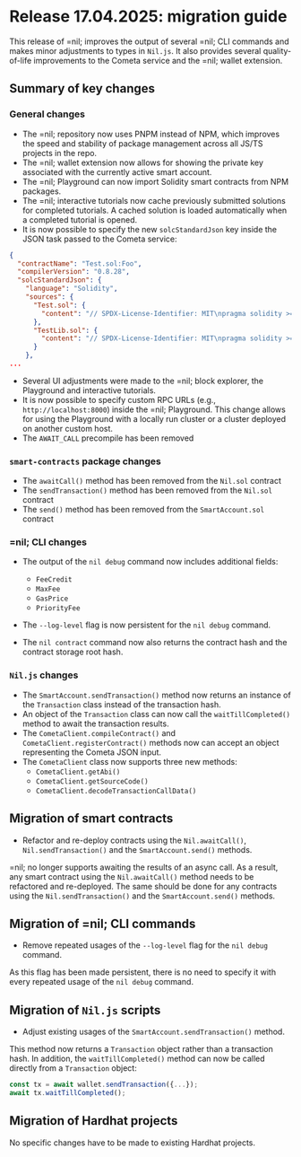 # Release 17.04.2025: migration guide

This release of =nil; improves the output of several =nil; CLI commands and makes minor adjustments to types in `Nil.js`. It also provides several quality-of-life improvements to the Cometa service and the =nil; wallet extension.

## Summary of key changes

### General changes

* The =nil; repository now uses PNPM instead of NPM, which improves the speed and stability of package management across all JS/TS projects in the repo. 
* The =nil; wallet extension now allows for showing the private key associated with the currently active smart account.
* The =nil; Playground can now import Solidity smart contracts from NPM packages.
* The =nil; interactive tutorials now cache previously submitted solutions for completed tutorials. A cached solution is loaded automatically when a completed tutorial is opened.
* It is now possible to specify the new `solcStandardJson` key inside the JSON task passed to the Cometa service:

```json
{
  "contractName": "Test.sol:Foo",
  "compilerVersion": "0.8.28",
  "solcStandardJson": {
    "language": "Solidity",
    "sources": {
      "Test.sol": {
        "content": "// SPDX-License-Identifier: MIT\npragma solidity >= 0.8.17;\ncontract Foo { constructor() payable {}\n function bar() public pure returns (uint) { return 42; } }\n"
      },
      "TestLib.sol": {
        "content": "// SPDX-License-Identifier: MIT\npragma solidity >= 0.8.17;\ncontract Bar { constructor() {}\n function foo() public pure returns (uint) { return 43; } }\n"
      }
    },
...
```

* Several UI adjustments were made to the =nil; block explorer, the Playground and interactive tutorials.
* It is now possible to specify custom RPC URLs (e.g., `http://localhost:8000`) inside the =nil; Playground. This change allows for using the Playground with a locally run cluster or a cluster deployed on another custom host.
* The `AWAIT_CALL` precompile has been removed

### `smart-contracts` package changes

* The `awaitCall()` method has been removed from the `Nil.sol` contract
* The `sendTransaction()` method has been removed from the `Nil.sol` contract
* The `send()` method has been removed from the `SmartAccount.sol` contract

### =nil; CLI changes

* The output of the `nil debug` command now includes additional fields:
  - `FeeCredit`
  - `MaxFee`
  - `GasPrice`
  - `PriorityFee`

* The `--log-level` flag is now persistent for the `nil debug` command. 
* The `nil contract` command now also returns the contract hash and the contract storage root hash.

### `Nil.js` changes

* The `SmartAccount.sendTransaction()` method now returns an instance of the `Transaction` class instead of the transaction hash. 
* An object of the `Transaction` class can now call the `waitTillCompleted()` method to await the transaction results.
* The `CometaClient.compileContract()` and `CometaClient.registerContract()` methods now can accept an object representing the Cometa JSON input.
* The `CometaClient` class now supports three new methods:
  - `CometaClient.getAbi()`
  - `CometaClient.getSourceCode()`
  - `CometaClient.decodeTransactionCallData()`  

## Migration of smart contracts

* Refactor and re-deploy contracts using the `Nil.awaitCall()`, `Nil.sendTransaction()` and the `SmartAccount.send()` methods.

=nil; no longer supports awaiting the results of an async call. As a result, any smart contract using the `Nil.awaitCall()` method needs to be refactored and re-deployed. The same should be done for any contracts using the `Nil.sendTransaction()` and the `SmartAccount.send()` methods.

## Migration of =nil; CLI commands

* Remove repeated usages of the `--log-level` flag for the `nil debug` command.

As this flag has been made persistent, there is no need to specify it with every repeated usage of the `nil debug` command.

## Migration of `Nil.js` scripts

* Adjust existing usages of the `SmartAccount.sendTransaction()` method.

This method now returns a `Transaction` object rather than a transaction hash. In addition, the `waitTillCompleted()` method can now be called directly from a `Transaction` object:

```ts showLineNumbers
const tx = await wallet.sendTransaction({...});
await tx.waitTillCompleted();
```

## Migration of Hardhat projects

No specific changes have to be made to existing Hardhat projects.

